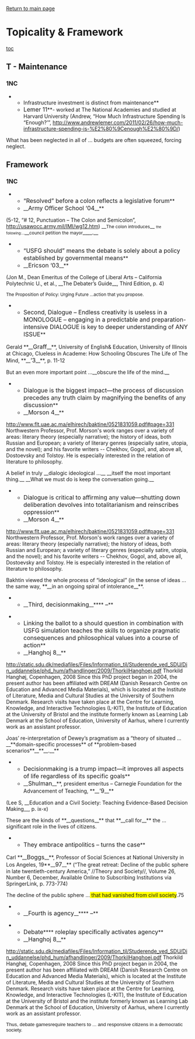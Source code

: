 [[2012-2012 - Bishop Guertin (NH) - Michael Raposo & Luke Van Seters|Return to main page]]
=Topicality & Framework= 
[[toc]]
==T - Maintenance== 
===1NC=== 

**Infrastructure investment is distinct from maintenance**
**<span style="font-size: 12pt;">Lemer 11</span>**- worked at The National Academies and studied at Harvard University (Andrew, “How Much Infrastructure Spending Is “Enough?’”, http://www.andrewlemer.com/2011/02/26/how-much-infrastructure-spending-is-%E2%80%9Cenough%E2%80%9D/)

What has been neglected in all of ... budgets are often squeezed, forcing neglect.
==Framework== 
===1NC=== 

**<span style="font-size: 12pt;">“Resolved” before a colon reflects a legislative forum</span>**
**__<span style="font-size: 12pt;">Army Officer School ‘04</span>__**
(5-12, “# 12, Punctuation – The Colon and Semicolon”, http://usawocc.army.mil/IMI/wg12.htm)
__<span style="font-size: 9pt;">The colon introduces</span>__ <span style="font-size: 7pt;">the following:...</span>__<span style="font-size: 9pt;">council petition the mayor</span>____.__

**<span style="font-size: 12pt;">“USFG should” means the debate is solely about a policy established by governmental means</span>**
**__<span style="font-size: 12pt;">Ericson ‘03</span>__**
(Jon M., Dean Emeritus of the College of Liberal Arts – California Polytechnic U., et al., __The Debater’s Guide__, Third Edition, p. 4)

<span style="font-size: 9pt;">The Proposition of Policy: Urging Future ...action that you propose. </span>

**<span style="font-size: 12pt;">Second, Dialogue – Endless creativity is useless in a MONOLOGUE – engaging in a predictable and preparation-intensive DIALOGUE is key to deeper understanding of ANY ISSUE</span>**
Gerald **__<span style="font-size: 12pt;">Graff</span>__**, University of English& Education, University of Illinois at Chicago, Clueless in Academe: How Schooling Obscures The Life of The Mind, **__<span style="font-size: 12pt;">‘3</span>__**, p. 11-12

But an even more important point ...__obscure the life of the mind.__

**<span style="font-size: 12pt;">Dialogue is the biggest impact—the process of discussion precedes any truth claim by magnifying the benefits of any discussion</span>**
**__<span style="font-size: 12pt;">Morson 4</span>__**
<span style="color: windowtext; text-decoration: none;">[[http://www.flt.uae.ac.ma/elhirech/baktine/0521831059.pdf#page=331|http://www.flt.uae.ac.ma/elhirech/baktine/0521831059.pdf#page=331]]</span>
Northwestern Professor, Prof. Morson's work ranges over a variety of areas: literary theory (especially narrative); the history of ideas, both Russian and European; a variety of literary genres (especially satire, utopia, and the novel); and his favorite writers -- Chekhov, Gogol, and, above all, Dostoevsky and Tolstoy. He is especially interested in the relation of literature to philosophy.

A belief in truly __dialogic ideological ...__ __itself the most important thing.__ __What we must do is keep the conversation going.__

**<span style="font-size: 12pt;">Dialogue is critical to affirming any value—shutting down deliberation devolves into totalitarianism and reinscribes oppression</span>**
**__<span style="font-size: 12pt;">Morson 4</span>__**
http://www.flt.uae.ac.ma/elhirech/baktine/0521831059.pdf#page=331
Northwestern Professor, Prof. Morson's work ranges over a variety of areas: literary theory (especially narrative); the history of ideas, both Russian and European; a variety of literary genres (especially satire, utopia, and the novel); and his favorite writers -- Chekhov, Gogol, and, above all, Dostoevsky and Tolstoy. He is especially interested in the relation of literature to philosophy.

Bakhtin viewed the whole process of “ideological” (in the sense of ideas ... the same way, **__in an ongoing spiral of intolerance__**.

**__<span style="font-size: 12pt;">Third, decisionmaking</span>__****<span style="font-size: 12pt;"> –</span>**

**<span style="font-size: 12pt;">Linking the ballot to a should question in combination with USFG simulation teaches the skills to organize pragmatic consequences and philosophical values into a course of action</span>**
**__<span style="font-size: 12pt;">Hanghoj 8</span>__**
http://static.sdu.dk/mediafiles/Files/Information_til/Studerende_ved_SDU/Din_uddannelse/phd_hum/afhandlinger/2009/ThorkilHanghoej.pdf
Thorkild Hanghøj, Copenhagen, 2008
Since this PhD project began in 2004, the present author has been affiliated with DREAM (Danish
Research Centre on Education and Advanced Media Materials), which is located at the Institute of
Literature, Media and Cultural Studies at the University of Southern Denmark. Research visits have
taken place at the Centre for Learning, Knowledge, and Interactive Technologies (L-KIT), the
Institute of Education at the University of Bristol and the institute formerly known as Learning Lab
Denmark at the School of Education, University of Aarhus, where I currently work as an assistant
professor.

Joas’ re-interpretation of Dewey’s pragmatism as a “theory of situated ... __**domain-specific processes** of **problem-based scenarios**__**__.__**

**<span style="font-size: 12pt;">Decisionmaking is a trump impact—it improves all aspects of life regardless of its specific goals</span>**
**__<span style="font-size: 12pt;">Shulman</span>__**, president emeritus – Carnegie Foundation for the Advancement of Teaching, **__<span style="font-size: 12pt;">‘9</span>__**
(Lee S, __Education and a Civil Society: Teaching Evidence-Based Decision Making__, p. ix-x)

These are the kinds of **__questions__** that **__call for__** the ... significant role in the lives of citizens.

**<span style="font-size: 12pt;">They embrace antipolitics – turns the case</span>**
Carl **__<span style="font-size: 12pt;">Boggs</span>__**, Professor of Social Sciences at National University in Los Angeles, 19**__<span style="font-size: 12pt;">97</span>__** (“The great retreat: Decline of the public sphere in late twentieth-century America,” //Theory and Society//, Volume 26, Number 6, December, Available Online to Subscribing Institutions via SpringerLink, p. 773-774)

The decline of the public sphere ...<span style="background-color: yellow;"> that had vanished from civil society</span>.75

**__<span style="font-size: 12pt;">Fourth is agency</span>__****<span style="font-size: 12pt;"> –</span>**

**<span style="font-size: 12pt;">Debate</span>****<span style="font-size: 12pt;"> roleplay specifically activates agency</span>**
**__<span style="font-size: 12pt;">Hanghoj 8</span>__**
http://static.sdu.dk/mediafiles/Files/Information_til/Studerende_ved_SDU/Din_uddannelse/phd_hum/afhandlinger/2009/ThorkilHanghoej.pdf
Thorkild Hanghøj, Copenhagen, 2008
Since this PhD project began in 2004, the present author has been affiliated with DREAM (Danish
Research Centre on Education and Advanced Media Materials), which is located at the Institute of
Literature, Media and Cultural Studies at the University of Southern Denmark. Research visits have
taken place at the Centre for Learning, Knowledge, and Interactive Technologies (L-KIT), the
Institute of Education at the University of Bristol and the institute formerly known as Learning Lab
Denmark at the School of Education, University of Aarhus, where I currently work as an assistant
professor.

<span style="font-family: Arial; font-size: 10pt;">Thus, debate games</span><span class="StyleBoldUnderline" style="font-family: Arial; font-size: 10pt;">require</span><span style="font-family: Arial; font-size: 10pt;"> teachers to ...</span><span class="StyleBoldUnderline" style="font-family: Arial; font-size: 10pt;"> and responsive</span><span style="font-family: Arial; font-size: 10pt;"> citizens in a democratic society. </span>